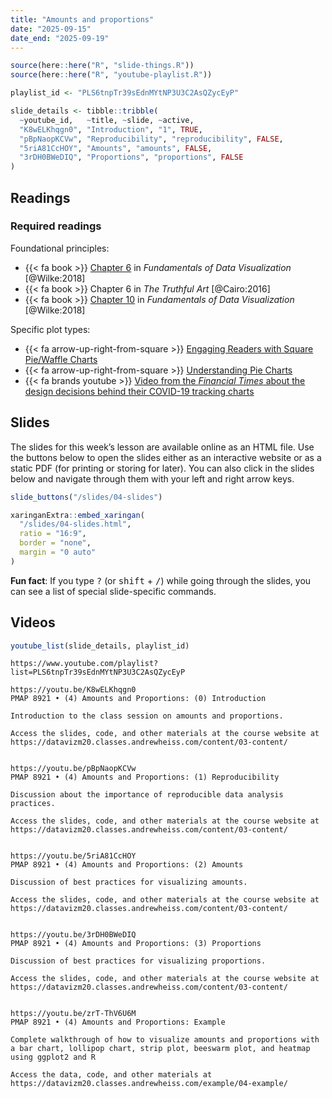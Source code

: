 ```yaml
---
title: "Amounts and proportions"
date: "2025-09-15"
date_end: "2025-09-19"
---
```


```r
source(here::here("R", "slide-things.R"))
source(here::here("R", "youtube-playlist.R"))

playlist_id <- "PLS6tnpTr39sEdnMYtNP3U3C2AsQZycEyP"

slide_details <- tibble::tribble(
  ~youtube_id,   ~title, ~slide, ~active,
  "K8wELKhqgn0", "Introduction", "1", TRUE,
  "pBpNaopKCVw", "Reproducibility", "reproducibility", FALSE,
  "5riA81CcHOY", "Amounts", "amounts", FALSE,
  "3rDH0BWeDIQ", "Proportions", "proportions", FALSE
)
```

## Readings

### Required readings

Foundational principles:

- {{< fa book >}} [Chapter 6](https://clauswilke.com/dataviz/visualizing-amounts.html) in *Fundamentals of Data Visualization* [@Wilke:2018]
- {{< fa book >}} Chapter 6 in *The Truthful Art* [@Cairo:2016]
- {{< fa book >}} [Chapter 10](https://clauswilke.com/dataviz/visualizing-proportions.html) in *Fundamentals of Data Visualization* [@Wilke:2018]

Specific plot types:

- {{< fa arrow-up-right-from-square >}} [Engaging Readers with Square Pie/Waffle Charts](https://eagereyes.org/blog/2008/engaging-readers-with-square-pie-waffle-charts)
- {{< fa arrow-up-right-from-square >}} [Understanding Pie Charts](https://eagereyes.org/techniques/pie-charts)
- {{< fa brands youtube >}} [Video from the *Financial Times* about the design decisions behind their COVID-19 tracking charts](https://www.youtube.com/watch?v=4lm3MWTVAK0)


## Slides

The slides for this week's lesson are available online as an HTML file. Use the buttons below to open the slides either as an interactive website or as a static PDF (for printing or storing for later). You can also click in the slides below and navigate through them with your left and right arrow keys.

```r
slide_buttons("/slides/04-slides")

xaringanExtra::embed_xaringan(
  "/slides/04-slides.html",
  ratio = "16:9",
  border = "none",
  margin = "0 auto"
)
```

:::{.callout-tip}
**Fun fact**: If you type <kbd>?</kbd> (or <kbd>shift</kbd> + <kbd>/</kbd>) while going through the slides, you can see a list of special slide-specific commands.
:::


## Videos

```r
youtube_list(slide_details, playlist_id)
```


```cat
https://www.youtube.com/playlist?list=PLS6tnpTr39sEdnMYtNP3U3C2AsQZycEyP

https://youtu.be/K8wELKhqgn0
PMAP 8921 • (4) Amounts and Proportions: (0) Introduction

Introduction to the class session on amounts and proportions.

Access the slides, code, and other materials at the course website at https://datavizm20.classes.andrewheiss.com/content/03-content/


https://youtu.be/pBpNaopKCVw
PMAP 8921 • (4) Amounts and Proportions: (1) Reproducibility

Discussion about the importance of reproducible data analysis practices.

Access the slides, code, and other materials at the course website at https://datavizm20.classes.andrewheiss.com/content/03-content/


https://youtu.be/5riA81CcHOY
PMAP 8921 • (4) Amounts and Proportions: (2) Amounts

Discussion of best practices for visualizing amounts.

Access the slides, code, and other materials at the course website at https://datavizm20.classes.andrewheiss.com/content/03-content/


https://youtu.be/3rDH0BWeDIQ
PMAP 8921 • (4) Amounts and Proportions: (3) Proportions

Discussion of best practices for visualizing proportions.

Access the slides, code, and other materials at the course website at https://datavizm20.classes.andrewheiss.com/content/03-content/


https://youtu.be/zrT-ThV6U6M
PMAP 8921 • (4) Amounts and Proportions: Example

Complete walkthrough of how to visualize amounts and proportions with a bar chart, lollipop chart, strip plot, beeswarm plot, and heatmap using ggplot2 and R

Access the data, code, and other materials at https://datavizm20.classes.andrewheiss.com/example/04-example/
```
